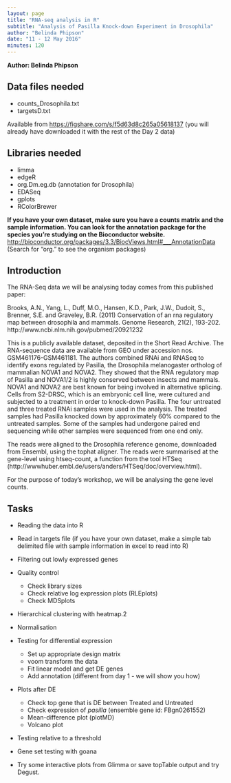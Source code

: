 ```yaml
---
layout: page
title: "RNA-seq analysis in R"
subtitle: "Analysis of Pasilla Knock-down Experiment in Drosophila"
author: "Belinda Phipson"
date: "11 - 12 May 2016"
minutes: 120
---
```


**Author: Belinda Phipson**

## Data files needed

* counts_Drosophila.txt
* targetsD.txt

Available from [https://figshare.com/s/f5d63d8c265a05618137](https://figshare.com/s/f5d63d8c265a05618137)
(you will already have downloaded it with the rest of the Day 2 data)

## Libraries needed

* limma
* edgeR
* org.Dm.eg.db (annotation for Drosophila)
* EDASeq
* gplots
* RColorBrewer

**If you have your own dataset, make sure you have a counts matrix and the sample information. You can look for the annotation package for the species you're studying on the Bioconductor website.**
[http://bioconductor.org/packages/3.3/BiocViews.html#___AnnotationData](http://bioconductor.org/packages/3.3/BiocViews.html#___AnnotationData) (Search for "org." to see the organism packages)

## Introduction

The RNA-Seq data we will be analysing today comes from this published paper:

Brooks, A.N., Yang, L., Duff, M.O., Hansen, K.D., Park, J.W., Dudoit, S.,
Brenner, S.E. and Graveley, B.R. (2011) Conservation of an rna regulatory
map between drosophila and mammals. Genome Research, 21(2), 193-202.  
http://www.ncbi.nlm.nih.gov/pubmed/20921232

This is a publicly available dataset, deposited in the
Short Read Archive.  The RNA-sequence data are available from GEO under accession nos. GSM461176-GSM461181.  The authors combined RNAi and RNASeq
to identify exons regulated by Pasilla, the Drosophila
melanogaster ortholog of mammalian NOVA1 and NOVA2.
They showed that the RNA regulatory map of Pasilla and
NOVA1/2 is highly conserved between insects and mammals.
NOVA1 and NOVA2 are best known for being involved
in alternative splicing. Cells from S2-DRSC, which is an
embryonic cell line, were cultured and subjected to a treatment
in order to knock-down Pasilla. The four untreated and
three treated RNAi samples were used in the
analysis. The treated samples had Pasilla knocked
down by approximately 60% compared to the untreated
samples. Some of the samples had undergone paired
end sequencing while other samples were sequenced from one end only.

The reads were aligned to the Drosophila reference genome,
downloaded from Ensembl, using the tophat aligner.
The reads were summarised at the gene-level using
htseq-count, a function from the tool HTSeq
(http://wwwhuber.embl.de/users/anders/HTSeq/doc/overview.html).

For the purpose of today's workshop, we will be analysing the gene level counts.

## Tasks

* Reading the data into R
* Read in targets file (if you have your own dataset, make a simple tab delimited file with sample information in excel to read into R)
* Filtering out lowly expressed genes
* Quality control
    + Check library sizes
    + Check relative log expression plots (RLEplots)
    + Check MDSplots
* Hierarchical clustering with heatmap.2
* Normalisation
* Testing for differential expression
    + Set up appropriate design matrix
    + voom transform the data
    + Fit linear model and get DE genes
    + Add annotation (different from day 1 - we will show you how)
* Plots after DE
    + Check top gene that is DE between Treated and Untreated
    + Check expression of *pasilla* (ensemble gene id: FBgn0261552)
    + Mean-difference plot (plotMD)
    + Volcano plot
* Testing relative to a threshold
* Gene set testing with goana

* Try some interactive plots from Glimma or save topTable output and try Degust.
